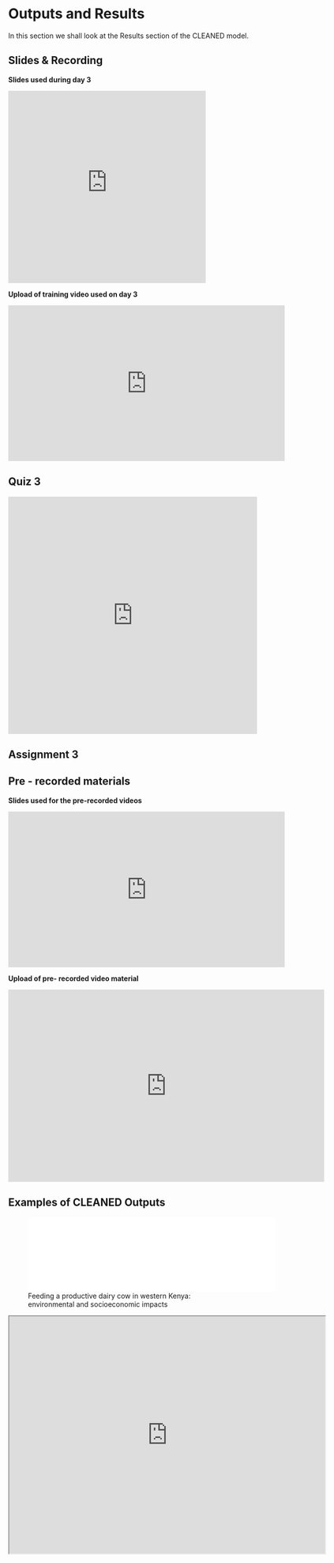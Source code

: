 # Outputs and Results  

In this section we shall look at the Results section of the CLEANED model.


## Slides & Recording

**Slides used during day 3**

<iframe src="https://docs.google.com/presentation/d/e/2PACX-1vRUDdD7dMNjLdirQneEtKaoKrboEYD5EW5f3ktusXEbxOoEmos5hpc92C6HftjiIQ/embed?start=false&loop=false&delayms=3000" frameborder="0" width="400" height="389" allowfullscreen="true" mozallowfullscreen="true" webkitallowfullscreen="true"></iframe>


**Upload of training video used on day 3**

<iframe width="560" height="315" src="https://www.youtube.com/embed/8gyNd6nJz8c" frameborder="0" allow="accelerometer; autoplay; encrypted-media; gyroscope; picture-in-picture" allowfullscreen></iframe>



## Quiz 3


<iframe width="640px" height= "480px" src= "https://forms.office.com/Pages/ResponsePage.aspx?id=AA76ahT6t0CKLiKn-MNX1aE1vfzSBf5GkjzzKvqgj8ZUQ01VMDc1SE0xTlc2VEdYSVJVRk8wNFlBWi4u&embed=true" frameborder= "0" marginwidth= "0" marginheight= "0" style= "border: none; max-width:100%; max-height:100vh" allowfullscreen webkitallowfullscreen mozallowfullscreen msallowfullscreen> </iframe>

## Assignment 3 

<script type="text/javascript" src="https://form.jotform.com/jsform/201763361804048"></script>

## Pre - recorded materials 


**Slides used for the pre-recorded videos**

<iframe width="560" height="315" src="https://www.youtube.com/embed/p40k6STl_Ng" frameborder="0" allow="accelerometer; autoplay; encrypted-media; gyroscope; picture-in-picture" allowfullscreen></iframe>

**Upload of pre- recorded video material**

<iframe src="https://docs.google.com/presentation/d/e/2PACX-1vSG8G-l54y0OKXN_iBkeZ1bqKPPnbv054nhmyZRI3HXrW0NBfe4coj-kif-tr6nVA/embed?start=false&loop=false&delayms=3000" frameborder="0" width="640" height="389" allowfullscreen="true" mozallowfullscreen="true" webkitallowfullscreen="true"></iframe>


## Examples of CLEANED Outputs

![Feeding a productive dairy cow in western Kenya: environmental and socioeconomic impacts](FEEDING A PRODUCTIVE DAIRY COW IN WESTERN KENYA.pdf){width=500px}


<iframe width="640" height="480"src="https://ciat.cgiar.org/ciat-projects/environmental-assessments-of-livestock-systems-using/" scrolling= "yes"></iframe>





